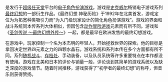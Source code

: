 {{vgname|[[最终幻想_神秘历险|最终幻想 神秘历险]]|ja=ファイナルファンタジーUSA ミスティッククエスト，Final Fantasy USA Mystic Quest|na=Final Fantasy Mystic Quest|eu=Mystic Quest Legend}}是发行于[[超级任天堂|超级任天堂]]平台的[[电子角色扮演游戏|电子角色扮演游戏]]。游戏是[[史克威尔|史克威尔]]畅销电子游戏系列[[最终幻想|最终幻想]]的一部衍生作品。《最终幻想 神秘历险》于1992年在北美首发，游戏定位为为拓宽种类吸引力而“为入门级玩家设计的简化角色扮演游戏”。游戏的界面和战斗系统同本传系列大体相似，但因包含[[动作冒险游戏|动作冒险游戏]]元素而有所不同。游戏和《[[圣剑传说_～最终幻想外传～|圣剑传说 ～最终幻想外传～]]》一起，都是最早在欧洲发售的最终幻想游戏。

在游戏中，玩家控制一个名为本杰明的年轻人，开始拯救世界的探索。他的目标是拿回决定世界四元素之力的四颗水晶石。游戏系统和系列本传在多个方面都有所不同。系列[[随机战斗|随机战斗]]、[[存档处|存档处]]、手动装备，以及队员系统等许多重要特点在本作都没有使用。游戏在北美和日本的评价与销量一般，评论谈到其简单的游戏系统以及缺乏深度的游戏情节。随着时间推移，游戏获得了“初学者的最终幻想”的称呼，但音乐则获得赞扬。